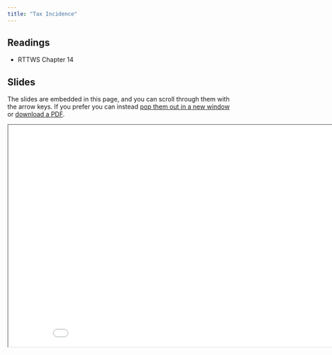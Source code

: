 ```yaml
---
title: "Tax Incidence"
---
```



## Readings

- RTTWS Chapter 14

## Slides

The slides are embedded in this page, and you can scroll through them with the arrow keys.  If you prefer you can instead <a href="/slides/incidence/index.html" target="_blank">pop them out in a new window</a> or <a href="/slides/incidence/index.pdf" target="_blank">download a PDF</a>.


<div>

```{=html}
<p align="center"><iframe width="890" height="500" class="slide-deck" src="/slides/incidence/"></iframe></p>
```

</div>






